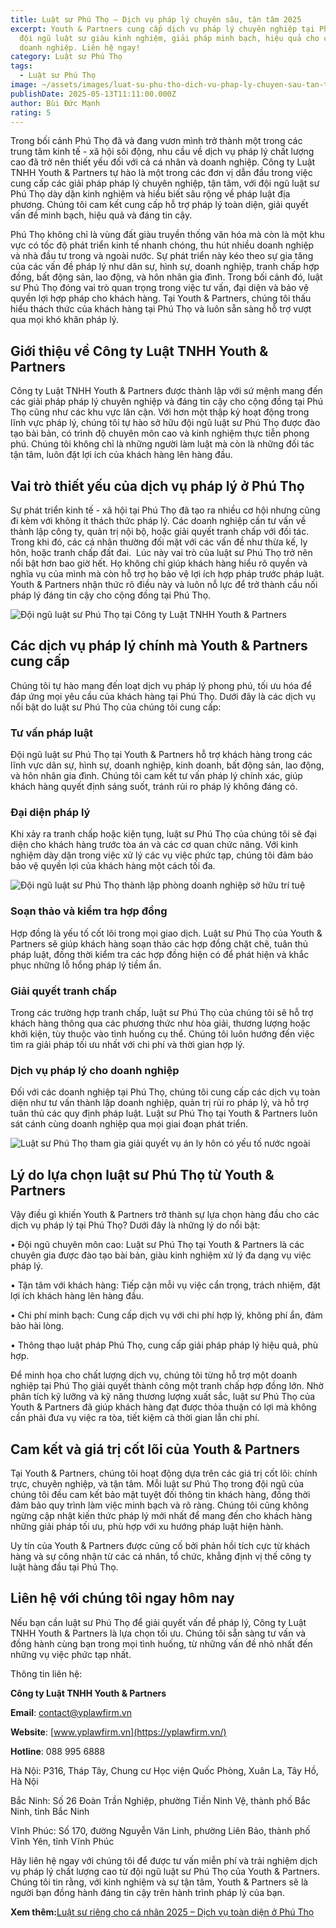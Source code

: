 ```yaml
---
title: Luật sư Phú Thọ – Dịch vụ pháp lý chuyên sâu, tận tâm 2025
excerpt: Youth & Partners cung cấp dịch vụ pháp lý chuyên nghiệp tại Phú Thọ,
  đội ngũ luật sư giàu kinh nghiệm, giải pháp minh bạch, hiệu quả cho cá nhân và
  doanh nghiệp. Liên hệ ngay!
category: Luật sư Phú Thọ
tags:
  - Luật sư Phú Thọ
image: ~/assets/images/luat-su-phu-tho-dich-vu-phap-ly-chuyen-sau-tan-tam-2025.jpg
publishDate: 2025-05-13T11:11:00.000Z
author: Bùi Đức Mạnh
rating: 5
---
```


Trong bối cảnh Phú Thọ đã và đang vươn mình trở thành một trong các trung tâm kinh tế - xã hội sôi động, nhu cầu về dịch vụ pháp lý chất lượng cao đã trở nên thiết yếu đối với cả cá nhân và doanh nghiệp. Công ty Luật TNHH Youth & Partners tự hào là một trong các đơn vị dẫn đầu trong việc cung cấp các giải pháp pháp lý chuyên nghiệp, tận tâm, với đội ngũ luật sư Phú Thọ dày dặn kinh nghiệm và hiểu biết sâu rộng về pháp luật địa phương. Chúng tôi cam kết cung cấp hỗ trợ pháp lý toàn diện, giải quyết vấn đề minh bạch, hiệu quả và đáng tin cậy.

Phú Thọ không chỉ là vùng đất giàu truyền thống văn hóa mà còn là một khu vực có tốc độ phát triển kinh tế nhanh chóng, thu hút nhiều doanh nghiệp và nhà đầu tư trong và ngoài nước. Sự phát triển này kéo theo sự gia tăng của các vấn đề pháp lý như dân sự, hình sự, doanh nghiệp, tranh chấp hợp đồng, bất động sản, lao động, và hôn nhân gia đình. Trong bối cảnh đó, luật sư Phú Thọ đóng vai trò quan trọng trong việc tư vấn, đại diện và bảo vệ quyền lợi hợp pháp cho khách hàng. Tại Youth & Partners, chúng tôi thấu hiểu thách thức của khách hàng tại Phú Thọ và luôn sẵn sàng hỗ trợ vượt qua mọi khó khăn pháp lý.

<YouTube id="vRZaj7jVe4Q" />

## Giới thiệu về Công ty Luật TNHH Youth & Partners

Công ty Luật TNHH Youth & Partners được thành lập với sứ mệnh mang đến các giải pháp pháp lý chuyên nghiệp và đáng tin cậy cho cộng đồng tại Phú Thọ cũng như các khu vực lân cận. Với hơn một thập kỷ hoạt động trong lĩnh vực pháp lý, chúng tôi tự hào sở hữu đội ngũ luật sư Phú Thọ được đào tạo bài bản, có trình độ chuyên môn cao và kinh nghiệm thực tiễn phong phú. Chúng tôi không chỉ là những người làm luật mà còn là những đối tác tận tâm, luôn đặt lợi ích của khách hàng lên hàng đầu.

## Vai trò thiết yếu của dịch vụ pháp lý ở Phú Thọ

Sự phát triển kinh tế - xã hội tại Phú Thọ đã tạo ra nhiều cơ hội nhưng cũng đi kèm với không ít thách thức pháp lý. Các doanh nghiệp cần tư vấn về thành lập công ty, quản trị nội bộ, hoặc giải quyết tranh chấp với đối tác. Trong khi đó, các cá nhân thường đối mặt với các vấn đề như thừa kế, ly hôn, hoặc tranh chấp đất đai.  Lúc này vai trò của luật sư Phú Thọ trở nên nổi bật hơn bao giờ hết. Họ không chỉ giúp khách hàng hiểu rõ quyền và nghĩa vụ của mình mà còn hỗ trợ họ bảo vệ lợi ích hợp pháp trước pháp luật. Youth & Partners nhận thức rõ điều này và luôn nỗ lực để trở thành cầu nối pháp lý đáng tin cậy cho cộng đồng tại Phú Thọ.

![Đội ngũ luật sư Phú Thọ tại Công ty Luật TNHH Youth & Partners](~/assets/images/doi-ngu-luat-su-phu-tho-tai-cong-ty-luat-tnhh-youth-partners.jpg "Đội ngũ luật sư Phú Thọ tại Công ty Luật TNHH Youth & Partners")

## Các dịch vụ pháp lý chính mà Youth & Partners cung cấp

Chúng tôi tự hào mang đến loạt dịch vụ pháp lý phong phú, tối ưu hóa để đáp ứng mọi yêu cầu của khách hàng tại Phú Thọ. Dưới đây là các dịch vụ nổi bật do luật sư Phú Thọ của chúng tôi cung cấp:

### Tư vấn pháp luật

Đội ngũ luật sư Phú Thọ tại Youth & Partners hỗ trợ khách hàng trong các lĩnh vực dân sự, hình sự, doanh nghiệp, kinh doanh, bất động sản, lao động, và hôn nhân gia đình. Chúng tôi cam kết tư vấn pháp lý chính xác, giúp khách hàng quyết định sáng suốt, tránh rủi ro pháp lý không đáng có.

### Đại diện pháp lý

Khi xảy ra tranh chấp hoặc kiện tụng, luật sư Phú Thọ của chúng tôi sẽ đại diện cho khách hàng trước tòa án và các cơ quan chức năng. Với kinh nghiệm dày dặn trong việc xử lý các vụ việc phức tạp, chúng tôi đảm bảo bảo vệ quyền lợi của khách hàng một cách tối đa.

![Đội ngũ luật sư Phú Thọ thành lập phòng doanh nghiệp sở hữu trí tuệ](~/assets/images/doi-ngu-luat-su-phu-tho-thanh-lap-phong-doanh-nghiep-so-huu-tri-tue.jpg "Đội ngũ luật sư Phú Thọ thành lập phòng doanh nghiệp sở hữu trí tuệ")

### Soạn thảo và kiểm tra hợp đồng

Hợp đồng là yếu tố cốt lõi trong mọi giao dịch. Luật sư Phú Thọ của Youth & Partners sẽ giúp khách hàng soạn thảo các hợp đồng chặt chẽ, tuân thủ pháp luật, đồng thời kiểm tra các hợp đồng hiện có để phát hiện và khắc phục những lỗ hổng pháp lý tiềm ẩn.

### Giải quyết tranh chấp

Trong các trường hợp tranh chấp, luật sư Phú Thọ của chúng tôi sẽ hỗ trợ khách hàng thông qua các phương thức như hòa giải, thương lượng hoặc khởi kiện, tùy thuộc vào tình huống cụ thể. Chúng tôi luôn hướng đến việc tìm ra giải pháp tối ưu nhất với chi phí và thời gian hợp lý.

### Dịch vụ pháp lý cho doanh nghiệp

Đối với các doanh nghiệp tại Phú Thọ, chúng tôi cung cấp các dịch vụ toàn diện như tư vấn thành lập doanh nghiệp, quản trị rủi ro pháp lý, và hỗ trợ tuân thủ các quy định pháp luật. Luật sư Phú Thọ tại Youth & Partners luôn sát cánh cùng doanh nghiệp qua mọi giai đoạn phát triển.

![Luật sư Phú Thọ tham gia giải quyết vụ án ly hôn có yếu tố nước ngoài](~/assets/images/luat-su-phu-tho-tham-gia-giai-quyet-vu-an-ly-hon-co-yeu-to-nuoc-ngoai.jpg "Luật sư Phú Thọ tham gia giải quyết vụ án ly hôn có yếu tố nước ngoài")

## Lý do lựa chọn luật sư Phú Thọ từ Youth & Partners

Vậy điều gì khiến Youth & Partners trở thành sự lựa chọn hàng đầu cho các dịch vụ pháp lý tại Phú Thọ? Dưới đây là những lý do nổi bật:

• Đội ngũ chuyên môn cao: Luật sư Phú Thọ tại Youth & Partners là các chuyên gia được đào tạo bài bản, giàu kinh nghiệm xử lý đa dạng vụ việc pháp lý.

• Tận tâm với khách hàng: Tiếp cận mỗi vụ việc cẩn trọng, trách nhiệm, đặt lợi ích khách hàng lên hàng đầu.

• Chi phí minh bạch: Cung cấp dịch vụ với chi phí hợp lý, không phí ẩn, đảm bảo hài lòng.

• Thông thạo luật pháp Phú Thọ, cung cấp giải pháp pháp lý hiệu quả, phù hợp.

Để minh họa cho chất lượng dịch vụ, chúng tôi từng hỗ trợ một doanh nghiệp tại Phú Thọ giải quyết thành công một tranh chấp hợp đồng lớn. Nhờ phân tích kỹ lưỡng và kỹ năng thương lượng xuất sắc, luật sư Phú Thọ của Youth & Partners đã giúp khách hàng đạt được thỏa thuận có lợi mà không cần phải đưa vụ việc ra tòa, tiết kiệm cả thời gian lẫn chi phí.

## Cam kết và giá trị cốt lõi của Youth & Partners

Tại Youth & Partners, chúng tôi hoạt động dựa trên các giá trị cốt lõi: chính trực, chuyên nghiệp, và tận tâm. Mỗi luật sư Phú Thọ trong đội ngũ của chúng tôi đều cam kết bảo mật tuyệt đối thông tin khách hàng, đồng thời đảm bảo quy trình làm việc minh bạch và rõ ràng. Chúng tôi cũng không ngừng cập nhật kiến thức pháp lý mới nhất để mang đến cho khách hàng những giải pháp tối ưu, phù hợp với xu hướng pháp luật hiện hành.

Uy tín của Youth & Partners được củng cố bởi phản hồi tích cực từ khách hàng và sự công nhận từ các cá nhân, tổ chức, khẳng định vị thế công ty luật hàng đầu tại Phú Thọ.

## Liên hệ với chúng tôi ngay hôm nay

Nếu bạn cần luật sư Phú Thọ để giải quyết vấn đề pháp lý, Công ty Luật TNHH Youth & Partners là lựa chọn tối ưu. Chúng tôi sẵn sàng tư vấn và đồng hành cùng bạn trong mọi tình huống, từ những vấn đề nhỏ nhất đến những vụ việc phức tạp nhất.

Thông tin liên hệ:

**Công ty Luật TNHH Youth & Partners**

**Email**: [contact@yplawfirm.vn](mailto:contact@yplawfirm.vn)

**Website**: [www.yplawfirm.vn](https://yplawfirm.vn/)

**Hotline**: 088 995 6888

Hà Nội: P316, Tháp Tây, Chung cư Học viện Quốc Phòng, Xuân La, Tây Hồ, Hà Nội

Bắc Ninh: Số 26 Đoàn Trần Nghiệp, phường Tiền Ninh Vệ, thành phố Bắc Ninh, tỉnh Bắc Ninh

Vĩnh Phúc: Số 170, đường Nguyễn Văn Linh, phường Liên Bảo, thành phố Vĩnh Yên, tỉnh Vĩnh Phúc

Hãy liên hệ ngay với chúng tôi để được tư vấn miễn phí và trải nghiệm dịch vụ pháp lý chất lượng cao từ đội ngũ luật sư Phú Thọ của Youth & Partners. Chúng tôi tin rằng, với kinh nghiệm và sự tận tâm, Youth & Partners sẽ là người bạn đồng hành đáng tin cậy trên hành trình pháp lý của bạn.

**Xem thêm:**[Luật sư riêng cho cá nhân 2025 – Dịch vụ toàn diện ở Phú Thọ](https://yplawfirm.vn/tin-tuc/luat-su-rieng-cho-ca-nhan-2025-dich-vu-toan-dien-o-phu-tho)
